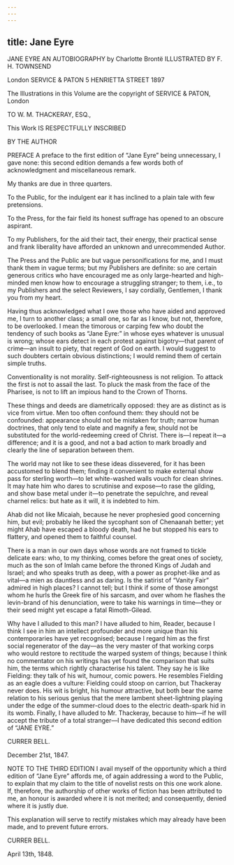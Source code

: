 ```yaml
---
---
---
```

title: Jane Eyre
---

JANE EYRE
AN AUTOBIOGRAPHY
by Charlotte Brontë
ILLUSTRATED BY F. H. TOWNSEND

London
SERVICE & PATON
5 HENRIETTA STREET
1897

The Illustrations
in this Volume are the copyright of
SERVICE & PATON, London

TO
W. M. THACKERAY, ESQ.,

This Work
IS RESPECTFULLY INSCRIBED

BY
THE AUTHOR

PREFACE
A preface to the first edition of “Jane Eyre” being unnecessary, I gave none: this second edition demands a few words both of acknowledgment and miscellaneous remark.

My thanks are due in three quarters.

To the Public, for the indulgent ear it has inclined to a plain tale with few pretensions.

To the Press, for the fair field its honest suffrage has opened to an obscure aspirant.

To my Publishers, for the aid their tact, their energy, their practical sense and frank liberality have afforded an unknown and unrecommended Author.

The Press and the Public are but vague personifications for me, and I must thank them in vague terms; but my Publishers are definite: so are certain generous critics who have encouraged me as only large-hearted and high-minded men know how to encourage a struggling stranger; to them, i.e., to my Publishers and the select Reviewers, I say cordially, Gentlemen, I thank you from my heart.

Having thus acknowledged what I owe those who have aided and approved me, I turn to another class; a small one, so far as I know, but not, therefore, to be overlooked. I mean the timorous or carping few who doubt the tendency of such books as “Jane Eyre:” in whose eyes whatever is unusual is wrong; whose ears detect in each protest against bigotry—that parent of crime—an insult to piety, that regent of God on earth. I would suggest to such doubters certain obvious distinctions; I would remind them of certain simple truths.

Conventionality is not morality. Self-righteousness is not religion. To attack the first is not to assail the last. To pluck the mask from the face of the Pharisee, is not to lift an impious hand to the Crown of Thorns.

These things and deeds are diametrically opposed: they are as distinct as is vice from virtue. Men too often confound them: they should not be confounded: appearance should not be mistaken for truth; narrow human doctrines, that only tend to elate and magnify a few, should not be substituted for the world-redeeming creed of Christ. There is—I repeat it—a difference; and it is a good, and not a bad action to mark broadly and clearly the line of separation between them.

The world may not like to see these ideas dissevered, for it has been accustomed to blend them; finding it convenient to make external show pass for sterling worth—to let white-washed walls vouch for clean shrines. It may hate him who dares to scrutinise and expose—to rase the gilding, and show base metal under it—to penetrate the sepulchre, and reveal charnel relics: but hate as it will, it is indebted to him.

Ahab did not like Micaiah, because he never prophesied good concerning him, but evil; probably he liked the sycophant son of Chenaanah better; yet might Ahab have escaped a bloody death, had he but stopped his ears to flattery, and opened them to faithful counsel.

There is a man in our own days whose words are not framed to tickle delicate ears: who, to my thinking, comes before the great ones of society, much as the son of Imlah came before the throned Kings of Judah and Israel; and who speaks truth as deep, with a power as prophet-like and as vital—a mien as dauntless and as daring. Is the satirist of “Vanity Fair” admired in high places? I cannot tell; but I think if some of those amongst whom he hurls the Greek fire of his sarcasm, and over whom he flashes the levin-brand of his denunciation, were to take his warnings in time—they or their seed might yet escape a fatal Rimoth-Gilead.

Why have I alluded to this man? I have alluded to him, Reader, because I think I see in him an intellect profounder and more unique than his contemporaries have yet recognised; because I regard him as the first social regenerator of the day—as the very master of that working corps who would restore to rectitude the warped system of things; because I think no commentator on his writings has yet found the comparison that suits him, the terms which rightly characterise his talent. They say he is like Fielding: they talk of his wit, humour, comic powers. He resembles Fielding as an eagle does a vulture: Fielding could stoop on carrion, but Thackeray never does. His wit is bright, his humour attractive, but both bear the same relation to his serious genius that the mere lambent sheet-lightning playing under the edge of the summer-cloud does to the electric death-spark hid in its womb. Finally, I have alluded to Mr. Thackeray, because to him—if he will accept the tribute of a total stranger—I have dedicated this second edition of “JANE EYRE.”

CURRER BELL.

December 21st, 1847.

NOTE TO THE THIRD EDITION
I avail myself of the opportunity which a third edition of “Jane Eyre” affords me, of again addressing a word to the Public, to explain that my claim to the title of novelist rests on this one work alone. If, therefore, the authorship of other works of fiction has been attributed to me, an honour is awarded where it is not merited; and consequently, denied where it is justly due.

This explanation will serve to rectify mistakes which may already have been made, and to prevent future errors.

CURRER BELL.

April 13th, 1848.